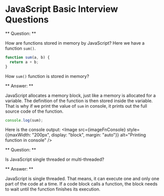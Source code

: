 

<Layout>
<SEO title="JavaScript Basic Interview Questions" />
<JSLayout>

# JavaScript Basic Interview Questions

** Question: **

How are functions stored in memory by JavaScript? Here we have a function `sum()`.

```javascript
function sum(a, b) {
  return a + b;
}
```

How `sum()` function is stored in memory?

** Answer: **

JavaScript allocates a memory block, just like a memory is allocated for a variable. The definition of the function is then stored inside the variable. That is why if we print the value of `sum` in console, it prints out the full source code of the function.

```javascript
console.log(sum);
```

Here is the console output:
<Image src={imageFnConsole} style={{maxWidth: "200px", display: "block", margin: "auto"}} alt="Printing function in console" />

<Divider />

** Question: **

Is JavaScript single threaded or multi-threaded?

** Answer: **

JavaScript is single threaded. That means, it can execute one and only one part of the code at a time. If a code block calls a function, the block needs to wait until the function finishes its execution.

<Divider />


</JSLayout>
</Layout>
